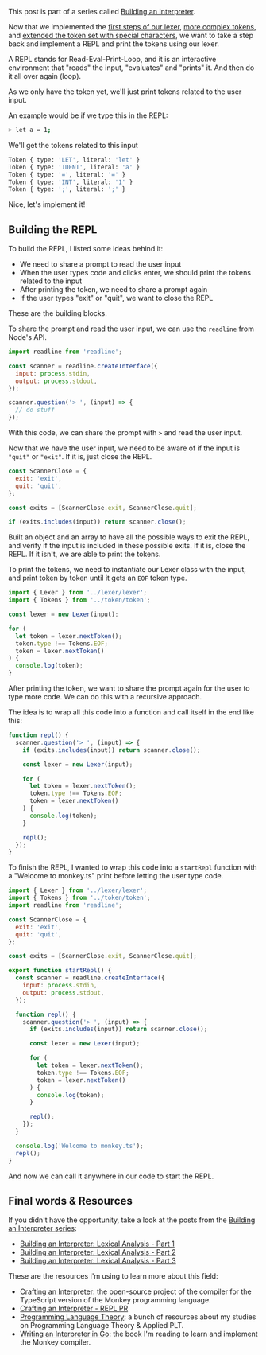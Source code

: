 <SmoothRender>

This post is part of a series called [Building an Interpreter](/series/building-an-interpreter).

Now that we implemented the [first steps of our lexer](/series/building-an-interpreter/lexical-analysis-part-1), [more complex tokens](/series/building-an-interpreter/lexical-analysis-part-2), and [extended the token set with special characters](/series/building-an-interpreter/lexical-analysis-part-3), we want to take a step back and implement a REPL and print the tokens using our lexer.

A REPL stands for Read-Eval-Print-Loop, and it is an interactive environment that "reads" the input, "evaluates" and "prints" it. And then do it all over again (loop).

As we only have the token yet, we'll just print tokens related to the user input.

An example would be if we type this in the REPL:

```bash
> let a = 1;
```

We'll get the tokens related to this input

```bash
Token { type: 'LET', literal: 'let' }
Token { type: 'IDENT', literal: 'a' }
Token { type: '=', literal: '=' }
Token { type: 'INT', literal: '1' }
Token { type: ';', literal: ';' }
```

Nice, let's implement it!

## Building the REPL

To build the REPL, I listed some ideas behind it:

- We need to share a prompt to read the user input
- When the user types code and clicks enter, we should print the tokens related to the input
- After printing the token, we need to share a prompt again
- If the user types "exit" or "quit", we want to close the REPL

These are the building blocks.

To share the prompt and read the user input, we can use the `readline` from Node's API.

```jsx
import readline from 'readline';

const scanner = readline.createInterface({
  input: process.stdin,
  output: process.stdout,
});

scanner.question('> ', (input) => {
  // do stuff
});
```

With this code, we can share the prompt with `>` and read the user input.

Now that we have the user input, we need to be aware of if the input is `"quit"` or `"exit"`. If it is, just close the REPL.

```jsx
const ScannerClose = {
  exit: 'exit',
  quit: 'quit',
};

const exits = [ScannerClose.exit, ScannerClose.quit];

if (exits.includes(input)) return scanner.close();
```

Built an object and an array to have all the possible ways to exit the REPL, and verify if the input is included in these possible exits. If it is, close the REPL. If it isn't, we are able to print the tokens.

To print the tokens, we need to instantiate our Lexer class with the input, and print token by token until it gets an `EOF` token type.

```jsx
import { Lexer } from '../lexer/lexer';
import { Tokens } from '../token/token';

const lexer = new Lexer(input);

for (
  let token = lexer.nextToken();
  token.type !== Tokens.EOF;
  token = lexer.nextToken()
) {
  console.log(token);
}
```

After printing the token, we want to share the prompt again for the user to type more code. We can do this with a recursive approach.

The idea is to wrap all this code into a function and call itself in the end like this:

```jsx
function repl() {
  scanner.question('> ', (input) => {
    if (exits.includes(input)) return scanner.close();

    const lexer = new Lexer(input);

    for (
      let token = lexer.nextToken();
      token.type !== Tokens.EOF;
      token = lexer.nextToken()
    ) {
      console.log(token);
    }

    repl();
  });
}
```

To finish the REPL, I wanted to wrap this code into a `startRepl` function with a "Welcome to monkey.ts" print before letting the user type code.

```jsx
import { Lexer } from '../lexer/lexer';
import { Tokens } from '../token/token';
import readline from 'readline';

const ScannerClose = {
  exit: 'exit',
  quit: 'quit',
};

const exits = [ScannerClose.exit, ScannerClose.quit];

export function startRepl() {
  const scanner = readline.createInterface({
    input: process.stdin,
    output: process.stdout,
  });

  function repl() {
    scanner.question('> ', (input) => {
      if (exits.includes(input)) return scanner.close();

      const lexer = new Lexer(input);

      for (
        let token = lexer.nextToken();
        token.type !== Tokens.EOF;
        token = lexer.nextToken()
      ) {
        console.log(token);
      }

      repl();
    });
  }

  console.log('Welcome to monkey.ts');
  repl();
}
```

And now we can call it anywhere in our code to start the REPL.

## Final words & Resources

If you didn't have the opportunity, take a look at the posts from the [Building an Interpreter series](/series/building-an-interpreter):

- [Building an Interpreter: Lexical Analysis - Part 1](/series/building-an-interpreter/lexical-analysis-part-1)
- [Building an Interpreter: Lexical Analysis - Part 2](/series/building-an-interpreter/lexical-analysis-part-2)
- [Building an Interpreter: Lexical Analysis - Part 3](/series/building-an-interpreter/lexical-analysis-part-3)

These are the resources I'm using to learn more about this field:

- [Crafting an Interpreter](https://github.com/imteekay/crafting-an-interpreter): the open-source project of the compiler for the TypeScript version of the Monkey programming language.
- [Crafting an Interpreter - REPL PR](https://github.com/imteekay/crafting-an-interpreter/pull/4)
- [Programming Language Theory](https://github.com/imteekay/programming-language-theory): a bunch of resources about my studies on Programming Language Theory & Applied PLT.
- [Writing an Interpreter in Go](https://www.goodreads.com/book/show/32681092-writing-an-interpreter-in-go): the book I'm reading to learn and implement the Monkey compiler.

</SmoothRender>
